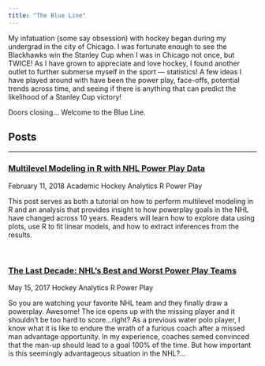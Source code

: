 ```yaml
---
title: "The Blue Line"
---
```


My infatuation (some say obsession) with hockey began during my undergrad in the city of Chicago. I was fortunate enough to see the Blackhawks win the Stanley Cup when I was in Chicago not once, but TWICE! As I have grown to appreciate and love hockey, I found another outlet to further submerse myself in the sport — statistics!  A few ideas I have played around with have been the power play, face-offs, potential trends across time, and seeing if there is anything that can predict the likelihood of a Stanley Cup victory!

Doors closing… Welcome to the Blue Line.

<h2><span class="fa fa-file-text-o" aria-hidden="true"></span> Posts</h2> 
<hr>

<!-- Multi-level Model NHL -->

<h3><span class="fa fa-sticky-note-o" aria-hidden="true"></span><a href="post-Multilevel-Modeling-in-R-with-NHL-Power-Play-Data.html" class="postLink"> Multilevel Modeling in R with NHL Power Play Data</a></h3>

<span class="glyphicon glyphicon-time"></span> February 11, 2018
<span class="label label-primary">Academic</span>
<span class="label label-info">Hockey Analytics</span>
<span class="label label-default">R</span>
<span class="label label-danger">Power Play</span>

This post serves as both a tutorial on how to perform multilevel modeling in R and an analysis that provides insight to how powerplay goals in the NHL have changed across 10 years. Readers will learn how to explore data using plots, use R to fit linear models, and how to extract inferences from the results.

<br>

<!-- The Last Decade NHLs Best and Worst Power Play Teams -->

<h3><span class="fa fa-sticky-note-o" aria-hidden="true"></span><a href="post-The-Last-Decade-NHLs-Best-and-Worst-Power-Play-Teams.html" class="postLink"> The Last Decade: NHL’s Best and Worst Power Play Teams</a></h3>

<span class="glyphicon glyphicon-time"></span> May 15, 2017
<span class="label label-info">Hockey Analytics</span>
<span class="label label-default">R</span>
<span class="label label-danger">Power Play</span>

So you are watching your favorite NHL team and they finally draw a powerplay. Awesome! The ice opens up with the missing player and it shouldn't be too hard to score...right? As a previous water polo player, I know what it is like to endure the wrath of a furious coach after a missed man advantage opportunity. In my experience, coaches semed convinced that the man-up should lead to a goal 100% of the time. But how important is this seemingly advantageous situation in the NHL?...

<br>